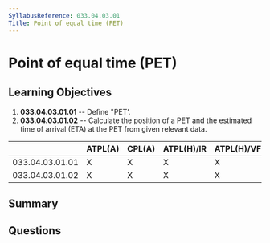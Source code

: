 ```yaml
---
SyllabusReference: 033.04.03.01
Title: Point of equal time (PET)
---
```


# Point of equal time (PET)

## Learning Objectives

1.  **033.04.03.01.01** -- Define "PETʼ.
2.  **033.04.03.01.02** -- Calculate the position of a PET and the estimated time
    of arrival (ETA) at the PET from given relevant data.

|                 | ATPL(A) | CPL(A) | ATPL(H)/IR | ATPL(H)/VFR | CPL(H) | IR | CBIR(A) |
| --------------- | ------- | ------ | ---------- | ----------- | ------ | -- | ------- |
| 033.04.03.01.01 | X       | X      | X          | X           | X      |    |         |
| 033.04.03.01.02 | X       | X      | X          | X           | X      |    |         |

## Summary

## Questions
